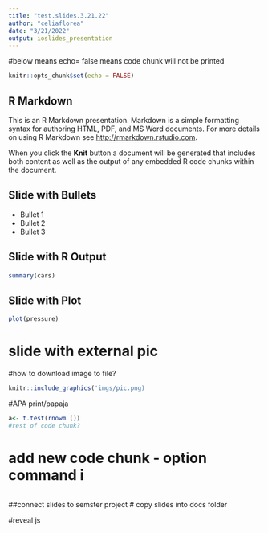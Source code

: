 ```yaml
---
title: "test.slides.3.21.22"
author: "celiaflorea"
date: "3/21/2022"
output: ioslides_presentation
---
```


#below means echo= false means code chunk will not be printed 

```r
knitr::opts_chunk$set(echo = FALSE)
```

## R Markdown

This is an R Markdown presentation. Markdown is a simple formatting syntax for authoring HTML, PDF, and MS Word documents. For more details on using R Markdown see <http://rmarkdown.rstudio.com>.

When you click the **Knit** button a document will be generated that includes both content as well as the output of any embedded R code chunks within the document.

## Slide with Bullets

- Bullet 1
- Bullet 2
- Bullet 3

## Slide with R Output

```r
summary(cars)
```

## Slide with Plot

```r
plot(pressure)
```

# slide with external pic 
#how to download image to file?

```r

knitr::include_graphics('imgs/pic.png)


```

#APA print/papaja

```r

a<- t.test(rnowm ())
#rest of code chunk?

```

# add new code chunk - option command i
```r

```

##connect slides to semster project 
# copy slides into docs folder 


#reveal js

```r


```

